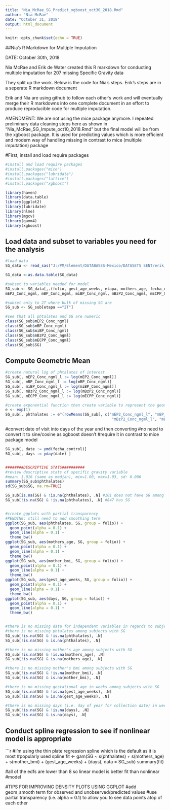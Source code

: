 ---
title: "Nia_McRae_SG_Predict_xgboost_oct30_2018.Rmd"
author: "Nia McRae"
date: "October 31, 2018"
output: html_document
---

```{r setup, include=FALSE}
knitr::opts_chunk$set(echo = TRUE)
```

##Nia's R Markdown for Multiple Imputation

DATE: October 30th, 2018

Nia McRae and Erik de Water created this R markdown for conducting multiple imputation for 207 missing Specific Gravity data

They split up the work. Below is the code for Nia's steps. Erik's steps are in a seperate R markdown document

Erik and Nia are using github to follow each other's work and will eventually merge their R markdowns into one complete document in an effort to produce reproducible code for multiple imputation. 

AMENDMENT: We are not using the mice package anymore. I repeated preliminary data cleaning steps here as shown in "Nia_McRae_SG_Impute_oct10_2018.Rmd" but the final model will be from the xgboost package. It is used for predicting values which is more efficient and modern way of handling missing in contrast to mice (multiple imputation) package

#First, install and load require packages

```{r variable cleaning and transformations}
#install and load require packages
#install.packages("mice")
#install.packages("lubridate")
#install.packages("lattice")
#install.packages("xgboost")

library(haven)
library(data.table)
library(ggplot2)
library(lubridate)
library(nlme)
library(mgcv)
library(gamm4)
library(xgboost)

```

## Load data and subset to variables you need for the analysis

```{r load data, echo=FALSE}

#load data
SG_data <- read_sas("J:/PM/Element/DATABASES-Mexico/DATASETS SENT/erik_nia_sg_imp_oct10_2018.sas7bdat")

SG_data <-as.data.table(SG_data)

#subset to variables needed for model
SG_sub <- SG_data[,.(folio, gest_age_weeks, etapa, mothers_age, fecha_control, mother_bmi, SG,
mEP2_Conc_ngml, mBP_Conc_ngml, miBP_Conc_ngml, mBzP2_Conc_ngml, mECPP_Conc_ngml)]

#subset only to 2T where bulk of missing SG are
SG_sub <- SG_sub[etapa =="2T"]

#see that all phtalates and SG are numeric 
class(SG_sub$mEP2_Conc_ngml)
class(SG_sub$mBP_Conc_ngml)
class(SG_sub$miBP_Conc_ngml)
class(SG_sub$mBzP2_Conc_ngml)
class(SG_sub$mECPP_Conc_ngml)
class(SG_sub$SG)


```

## Compute Geometric Mean

```{r geometric mean, echo=FALSE}

#create natural log of phtalates of interest
SG_sub[, mEP2_Conc_ngml_l := log(mEP2_Conc_ngml)]
SG_sub[, mBP_Conc_ngml_l := log(mBP_Conc_ngml)]
SG_sub[, miBP_Conc_ngml_l := log(miBP_Conc_ngml)]
SG_sub[, mBzP2_Conc_ngml_l := log(mBzP2_Conc_ngml)]
SG_sub[, mECPP_Conc_ngml_l := log(mECPP_Conc_ngml)]

#create exponential function then create variable to represent the geometric #mean of all five phtalates
e <- exp(1) 
SG_sub[, phthalates := e^(rowMeans(SG_sub[, c("mEP2_Conc_ngml_l", "mBP_Conc_ngml_l", "miBP_Conc_ngml_l", 
                                               "mBzP2_Conc_ngml_l", "mECPP_Conc_ngml_l")]))]


```

#convert date of visit into days of the year and then converting 
#no need to convert it to sine/cosine as xgboost doesn't 
#require it in contrast to mice package model

```{r date variable, echo=FALSE}

SG_sub[, date := ymd(fecha_control)]
SG_sub[, days := yday(date) ]


########DESCRIPTIVE STATS##########
#review descriptive stats of specific gravity variable
#mean: 1.016 (same as median), min=1.00, max=1.03, sd: 0.006
summary(SG_sub$phthalates)
sd(SG_sub$SG, na.rm=TRUE)

SG_sub[is.na(SG) & !is.na(phthalates), .N] #101 does not have SG among complete #phthalates data 
SG_sub[!is.na(SG) & !is.na(phthalates), .N] #847 has SG


#create ggplots with partial transparency
#PENDING: still need to add smoothing term
ggplot(SG_sub, aes(phthalates, SG, group = folio)) +
  geom_point(alpha = 0.1) +
  geom_line(alpha = 0.1) +
  theme_bw()
ggplot(SG_sub, aes(mothers_age, SG, group = folio)) +
  geom_point(alpha = 0.1) +
  geom_line(alpha = 0.1) +
  theme_bw()
ggplot(SG_sub, aes(mother_bmi, SG, group = folio)) +
  geom_point(alpha = 0.1) +
  geom_line(alpha = 0.1) +
  theme_bw()
ggplot(SG_sub, aes(gest_age_weeks, SG, group = folio)) +
  geom_point(alpha = 0.1) +
  geom_line(alpha = 0.1) +
  theme_bw()
ggplot(SG_sub, aes(days, SG, group = folio)) +
  geom_point(alpha = 0.1) +
  geom_line(alpha = 0.1) +
  theme_bw()


#there is no missing data for independent variables in regards to subjects with #SG
#there is no missing phtalates among subjects with SG
SG_sub[!is.na(SG) & !is.na(phthalates), .N]
SG_sub[!is.na(SG) & is.na(phthalates), .N]

#there is no missing mother's age among subjects with SG
SG_sub[!is.na(SG) & !is.na(mothers_age), .N]
SG_sub[!is.na(SG) & is.na(mothers_age), .N]

#there is no missing mother's bmi among subjects with SG
SG_sub[!is.na(SG) & !is.na(mother_bmi), .N]
SG_sub[!is.na(SG) & is.na(mother_bmi), .N]

#there is no missing gestational age in weeks among subjects with SG
SG_sub[!is.na(SG) & !is.na(gest_age_weeks), .N]
SG_sub[!is.na(SG) & is.na(gest_age_weeks), .N]

#there is no missing days (i.e. day of year for collection date) in weeks among subjects with SG
SG_sub[!is.na(SG) & !is.na(days), .N]
SG_sub[!is.na(SG) & is.na(days), .N]

```

## Conduct spline regression to see if nonlinear model is appropriate 

```{r spline regression, echo=FALSE}
#I'm using the thin plate regression spline which is the default as it is most #popularly used spline
fit <- gam(SG ~ s(phthalates) + s(mothers_age) + s(mother_bmi) + (gest_age_weeks) + (days), data = SG_sub)
summary(fit)

#all of the edfs are lower than 8 so linear model is better fit than nonlinear #model

#TIPS FOR IMPROVING DENSITY PLOTS USING GGPLOT
#add geom_smooth term for observed and unobserved/predicted values
#use partial transparency (i.e. alpha = 0.1) to allow you to see data points atop of each other 